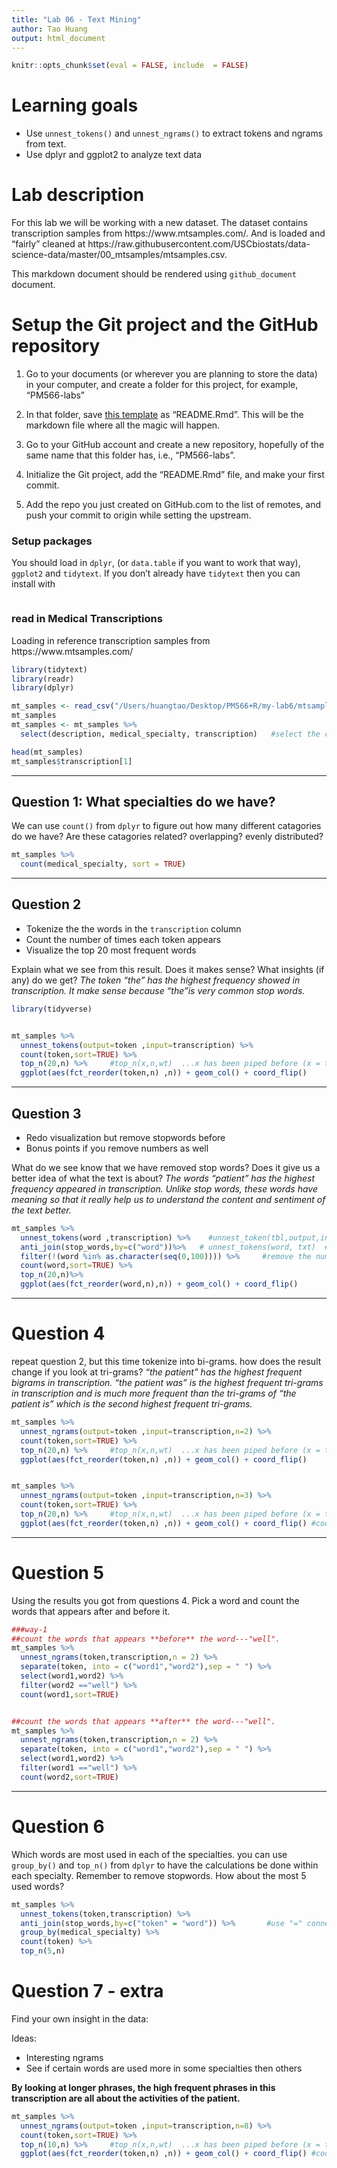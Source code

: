 ```yaml
---
title: "Lab 06 - Text Mining"
author: Tao Huang
output: html_document
---
```


```r
knitr::opts_chunk$set(eval = FALSE, include  = FALSE)
```

# Learning goals

- Use `unnest_tokens()` and `unnest_ngrams()` to extract tokens and ngrams from text.
- Use dplyr and ggplot2 to analyze text data

# Lab description

For this lab we will be working with a new dataset. The dataset contains transcription samples from https://www.mtsamples.com/. And is loaded and "fairly" cleaned at https://raw.githubusercontent.com/USCbiostats/data-science-data/master/00_mtsamples/mtsamples.csv.

This markdown document should be rendered using `github_document` document.

# Setup the Git project and the GitHub repository

1. Go to your documents (or wherever you are planning to store the data) in your computer, and create a folder for this project, for example, "PM566-labs"

2. In that folder, save [this template](https://raw.githubusercontent.com/USCbiostats/PM566/master/content/assignment/06-lab.Rmd) as "README.Rmd". This will be the markdown file where all the magic will happen.

3. Go to your GitHub account and create a new repository, hopefully of the same name that this folder has, i.e., "PM566-labs".

4. Initialize the Git project, add the "README.Rmd" file, and make your first commit.

5. Add the repo you just created on GitHub.com to the list of remotes, and push your commit to origin while setting the upstream.

### Setup packages

You should load in `dplyr`, (or `data.table` if you want to work that way), `ggplot2` and `tidytext`.
If you don't already have `tidytext` then you can install with

```r

```

### read in Medical Transcriptions

Loading in reference transcription samples from https://www.mtsamples.com/

```r
library(tidytext)
library(readr)
library(dplyr)

mt_samples <- read_csv("/Users/huangtao/Desktop/PM566+R/my-lab6/mtsamples.txt")  ##Local files make R run faster.
mt_samples
mt_samples <- mt_samples %>%
  select(description, medical_specialty, transcription)   #select the cols.

head(mt_samples)
mt_samples$transcription[1]
```

---

## Question 1: What specialties do we have?

We can use `count()` from `dplyr` to figure out how many different catagories do we have? Are these catagories related? overlapping? evenly distributed?

```r
mt_samples %>%
  count(medical_specialty, sort = TRUE)
```

---

## Question 2

- Tokenize the the words in the `transcription` column
- Count the number of times each token appears
- Visualize the top 20 most frequent words

Explain what we see from this result. Does it makes sense? What insights (if any) do we get?
*The token "the" has the highest frequency showed in transcription. It make sense because "the"is very common stop words.*


```R
library(tidyverse)


mt_samples %>%
  unnest_tokens(output=token ,input=transcription) %>%
  count(token,sort=TRUE) %>%
  top_n(20,n) %>%     #top_n(x,n,wt)  ...x has been piped before (x = token)
  ggplot(aes(fct_reorder(token,n) ,n)) + geom_col() + coord_flip() 


```


---

## Question 3

- Redo visualization but remove stopwords before
- Bonus points if you remove numbers as well

What do we see know that we have removed stop words? Does it give us a better idea of what the text is about?
*The words "patient" has the highest frequency appeared in transcription. Unlike stop words, these words have meaning so that it really help us to understand the content and sentiment of the text better.*


```R

mt_samples %>%
  unnest_tokens(word ,transcription) %>%    #unnest_token(tbl,output,input...)   #tbl = mt_sample (piped before)
  anti_join(stop_words,by=c("word"))%>%   # unnest_tokens(word, txt)  #####*if you want to remove stopwords, we must name token as ""word, because the col of stop_words is called "word"...anti_joint need same named colums to disjoint each other.... *
  filter(!(word %in% as.character(seq(0,100)))) %>%     #remove the number by using filter
  count(word,sort=TRUE) %>%
  top_n(20,n)%>%
  ggplot(aes(fct_reorder(word,n),n)) + geom_col() + coord_flip() 

```



---

# Question 4

repeat question 2, but this time tokenize into bi-grams. how does the result change if you look at tri-grams?
*"the patient" has the highest frequent bigrams in transcription. "the patient was" is the highest frequent tri-grams in transcription and is much more frequent than the tri-grams of "the patient is" which is the second highest frequent tri-grams.*

```r

mt_samples %>%
  unnest_ngrams(output=token ,input=transcription,n=2) %>%
  count(token,sort=TRUE) %>%
  top_n(20,n) %>%     #top_n(x,n,wt)  ...x has been piped before (x = token)
  ggplot(aes(fct_reorder(token,n) ,n)) + geom_col() + coord_flip() 


mt_samples %>%
  unnest_ngrams(output=token ,input=transcription,n=3) %>%
  count(token,sort=TRUE) %>%
  top_n(20,n) %>%     #top_n(x,n,wt)  ...x has been piped before (x = token)
  ggplot(aes(fct_reorder(token,n) ,n)) + geom_col() + coord_flip() #coord_flip() turn your barplot horizontal

```

---

# Question 5

Using the results you got from questions 4. Pick a word and count the words that appears after and before it.

```r

###way-1
##count the words that appears **before** the word---"well". 
mt_samples %>%
  unnest_ngrams(token,transcription,n = 2) %>%
  separate(token, into = c("word1","word2"),sep = " ") %>%
  select(word1,word2) %>%
  filter(word2 =="well") %>%
  count(word1,sort=TRUE)


##count the words that appears **after** the word---"well". 
mt_samples %>%
  unnest_ngrams(token,transcription,n = 2) %>%
  separate(token, into = c("word1","word2"),sep = " ") %>%
  select(word1,word2) %>%
  filter(word1 =="well") %>%
  count(word2,sort=TRUE)


```


---

# Question 6 

Which words are most used in each of the specialties. you can use `group_by()` and `top_n()` from `dplyr` to have the calculations be done within each specialty. Remember to remove stopwords. How about the most 5 used words?

```r
mt_samples %>%
  unnest_tokens(token,transcription) %>%
  anti_join(stop_words,by=c("token" = "word")) %>%       #use "=" connect two different colums!
  group_by(medical_specialty) %>%
  count(token) %>%
  top_n(5,n)


```

# Question 7 - extra

Find your own insight in the data:

Ideas:

- Interesting ngrams
- See if certain words are used more in some specialties then others

**By looking at longer phrases, the high frequent phrases in this transcription are all about the activities of the patient.**

```r

mt_samples %>%
  unnest_ngrams(output=token ,input=transcription,n=8) %>%
  count(token,sort=TRUE) %>%
  top_n(10,n) %>%     #top_n(x,n,wt)  ...x has been piped before (x = token)
  ggplot(aes(fct_reorder(token,n) ,n)) + geom_col() + coord_flip() #coord_flip() turn your barplot horizontal

```


